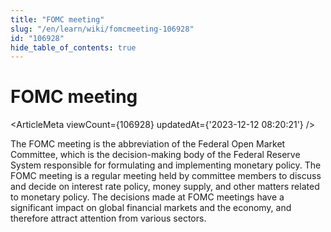 ```yaml
---
title: "FOMC meeting"
slug: "/en/learn/wiki/fomcmeeting-106928"
id: "106928"
hide_table_of_contents: true
---
```



<Breadcrumbs current="FOMC meeting" />

# FOMC meeting

<ArticleMeta viewCount={106928} updatedAt={'2023-12-12 08:20:21'} />
<div className='border-solid border-b border-t-0 my-4 border-[var(--ifm-color-gray-300)]' />

The FOMC meeting is the abbreviation of the Federal Open Market Committee, which is the decision-making body of the Federal Reserve System responsible for formulating and implementing monetary policy. The FOMC meeting is a regular meeting held by committee members to discuss and decide on interest rate policy, money supply, and other matters related to monetary policy. The decisions made at FOMC meetings have a significant impact on global financial markets and the economy, and therefore attract attention from various sectors.
